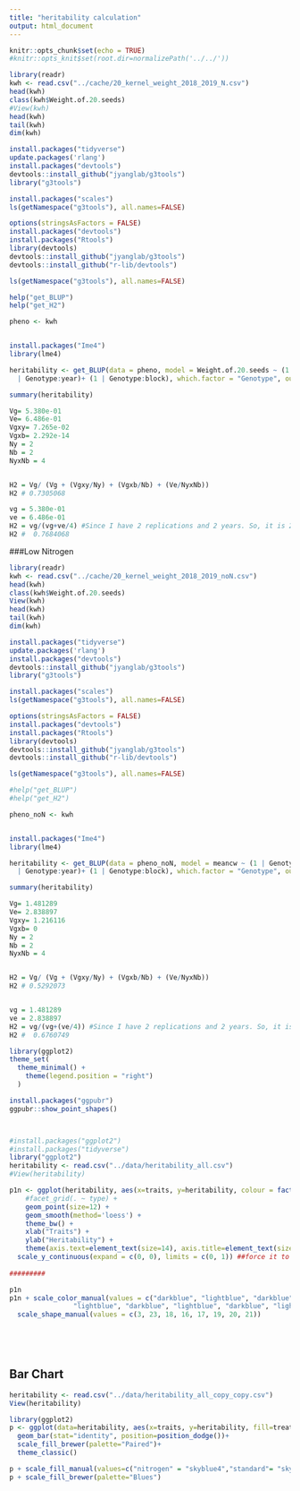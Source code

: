 ```yaml
---
title: "heritability calculation"
output: html_document
---
```



```r
knitr::opts_chunk$set(echo = TRUE)
#knitr::opts_knit$set(root.dir=normalizePath('../../')) 
```



```r
library(readr)
kwh <- read.csv("../cache/20_kernel_weight_2018_2019_N.csv")
head(kwh)
class(kwh$Weight.of.20.seeds)
#View(kwh)
head(kwh)
tail(kwh)
dim(kwh)

```



```r
install.packages("tidyverse")
update.packages('rlang')
install.packages("devtools")
devtools::install_github("jyanglab/g3tools")
library("g3tools")
```

```r
install.packages("scales")
ls(getNamespace("g3tools"), all.names=FALSE)
```


```r
options(stringsAsFactors = FALSE) 
install.packages("devtools")
install.packages("Rtools")
library(devtools)
devtools::install_github("jyanglab/g3tools")
devtools::install_github("r-lib/devtools")

```
```r
ls(getNamespace("g3tools"), all.names=FALSE)

help("get_BLUP")
help("get_H2")

```



```r
pheno <- kwh 


install.packages("Ime4")
library(lme4)
```

```r
heritability <- get_BLUP(data = pheno, model = Weight.of.20.seeds ~ (1 | Genotype) + (1 | year) + (1 | block) + (1 | sb) + (1 | spb) + (1
  | Genotype:year)+ (1 | Genotype:block), which.factor = "Genotype", outfile = "heritability.csv")

```


```r
summary(heritability)
```


```r

Vg= 5.380e-01
Ve= 6.486e-01
Vgxy= 7.265e-02
Vgxb= 2.292e-14
Ny = 2
Nb = 2
NyxNb = 4


H2 = Vg/ (Vg + (Vgxy/Ny) + (Vgxb/Nb) + (Ve/NyxNb))
H2 # 0.7305068

vg = 5.380e-01
ve = 6.486e-01
H2 = vg/(vg+ve/4) #Since I have 2 replications and 2 years. So, it is 2x2= 4
H2 #  0.7684068

```


###Low Nitrogen
```r
library(readr)
kwh <- read.csv("../cache/20_kernel_weight_2018_2019_noN.csv")
head(kwh)
class(kwh$Weight.of.20.seeds)
View(kwh)
head(kwh)
tail(kwh)
dim(kwh)

```



```r
install.packages("tidyverse")
update.packages('rlang')
install.packages("devtools")
devtools::install_github("jyanglab/g3tools")
library("g3tools")
```

```r
install.packages("scales")
ls(getNamespace("g3tools"), all.names=FALSE)
```


```r
options(stringsAsFactors = FALSE) 
install.packages("devtools")
install.packages("Rtools")
library(devtools)
devtools::install_github("jyanglab/g3tools")
devtools::install_github("r-lib/devtools")

```
```r
ls(getNamespace("g3tools"), all.names=FALSE)

#help("get_BLUP")
#help("get_H2")

```



```r
pheno_noN <- kwh 


install.packages("Ime4")
library(lme4)
```

```r
heritability <- get_BLUP(data = pheno_noN, model = meancw ~ (1 | Genotype) + (1 | year) + (1 | block) + (1 | sb) + (1 | spb) + (1
  | Genotype:year)+ (1 | Genotype:block), which.factor = "Genotype", outfile = "heritability.csv")

```


```r
summary(heritability)
```


```r
Vg= 1.481289
Ve= 2.838897
Vgxy= 1.216116
Vgxb= 0
Ny = 2
Nb = 2
NyxNb = 4


H2 = Vg/ (Vg + (Vgxy/Ny) + (Vgxb/Nb) + (Ve/NyxNb))
H2 # 0.5292073


vg = 1.481289
ve = 2.838897
H2 = vg/(vg+(ve/4)) #Since I have 2 replications and 2 years. So, it is 2x2= 4
H2 #  0.6760749

```




```r
library(ggplot2)
theme_set(
  theme_minimal() +
    theme(legend.position = "right")
  )

install.packages("ggpubr")
ggpubr::show_point_shapes()



#install.packages("ggplot2")
#install.packages("tidyverse")
library("ggplot2")
heritability <- read.csv("../data/heritability_all.csv")
#View(heritability)

p1n <- ggplot(heritability, aes(x=traits, y=heritability, colour = factor(traits), by = "traits", head = TRUE)) +
    #facet_grid(. ~ type) +
    geom_point(size=12) +
    geom_smooth(method='loess') +
    theme_bw() +
    xlab("Traits") +
    ylab("Heritability") +
    theme(axis.text=element_text(size=14), axis.title=element_text(size=17)) +
  scale_y_continuous(expand = c(0, 0), limits = c(0, 1)) ##force it to start zero
  
#########

p1n
p1n + scale_color_manual(values = c("darkblue", "lightblue", "darkblue", 
                "lightblue", "darkblue", "lightblue", "darkblue", "lightblue")) +
  scale_shape_manual(values = c(3, 23, 18, 16, 17, 19, 20, 21))

  




```

## Bar Chart
```r
heritability <- read.csv("../data/heritability_all_copy_copy.csv")
View(heritability)

library(ggplot2)
p <- ggplot(data=heritability, aes(x=traits, y=heritability, fill=treatment)) +
  geom_bar(stat="identity", position=position_dodge())+
  scale_fill_brewer(palette="Paired")+
  theme_classic()

p + scale_fill_manual(values=c("nitrogen" = "skyblue4","standard"= "skyblue1"))
p + scale_fill_brewer(palette="Blues")

```



